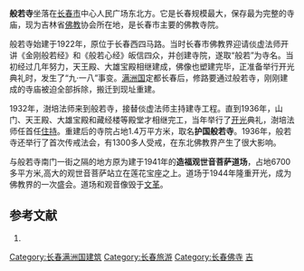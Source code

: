 {{No footnotes|time=2019-12-09T06:12:09+00:00}}
{{文物保护单位
| 级别 = 3
| 省名 = 吉林省
| 市/县名 = 长春市
| 图片 = Banruo Temple, Changchun.png
| 名称 = 护国般若寺
| 编号 = 
| 分类 = 
| 所在 = 长春市长春大街137号
| 时代 = 1934年
| 登录 = 1985年12月18日
}}
'''般若寺'''坐落在[[长春市|长春市]]中心人民广场东北方。它是长春规模最大，保存最为完整的寺庙，现为吉林省[[佛教|佛教]]协会所在地，是长春市主要的佛教寺院。

般若寺始建于1922年，原位于长春西四马路。当时长春市佛教界迎请倓虚法师开讲《金刚般若经》和《般若心经》皈信四众，并创建寺院，遂取“般若”为寺名。当初经过几年努力，天王殿、大雄宝殿相继建成，佛像也塑建完毕，正准备举行开光典礼时，发生了“九·一八”事变。[[满洲国|满洲国]]定都长春后，修路要通过般若寺，刚刚建成的寺庙被迫全部拆除，搬迁到现址重建。

1932年，澍培法师来到般若寺，接替倓虚法师主持建寺工程。直到1936年，山门、天王殿、大雄宝殿和藏经楼等殿堂才相继完工，当年举行了[[开光|开光]]典礼，澍培法师任首任[[住持|住持]]。重建后的寺院占地1.4万平方米，取名'''护国般若寺'''。1936年，般若寺还举行了首次传戒法会，有1300多人受戒，在东北佛教界产生了很大影响。

与般若寺南门一街之隔的地方原为建于1941年的'''造福观世音菩萨道场'''，占地6700多平方米,高大的观世音菩萨站立在莲花宝座之上。道场于1944年隆重开光，成为佛教界的一次盛会。道场和观音像毁于[[文革|文革]]。

==参考文献==
#{{Cite book zh | author = 名刹古寺自助游编写组 | title = 名刹古寺自助游 | format = M | location = 北京 | publisher = 中国言实出版社 | date = 2005年 | pages = 104-106 | isbn = 7-80128-748-7}}

{{China-buddhism-temple}}

[[Category:长春满洲国建筑|Category:长春满洲国建筑]]
[[Category:长春旅游|Category:长春旅游]]
[[Category:长春佛寺|Category:长春佛寺]]
[[Category:汉族地区佛教全国重点寺院|吉]]